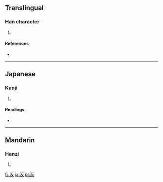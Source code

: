 ==Translingual==

===Han character===
{{Han char|rn=85|rad=水|as=04|sn=7|four=3114<sub>7</sub>|canj=水竹水 (EHE)}}

# {{defn|Han|sort=水04}}

====References====
* {{Han ref|kx=0608.040|dkj=17164|dj=1001.080|hdz=31568.020|uh=6C73|ud=27763|bh=CB5A|bd=52058}}

----

==Japanese==

===Kanji===
{{ja-kanji|grade=|rs=水04}}

# {{defn|Japanese|sort=水04}}

====Readings====
* {{ja-readings|on=[[へん]] (hen), [[べん]] (ben)|kun=}}

----

==Mandarin==

===Hanzi===
{{cmn-hanzi|pin=[[biàn]] ([[bian4]])|wg=pien<sup>4</sup>}}

# {{defn|Mandarin|sort=水04}}

[[fr:汳]]
[[ja:汳]]
[[pl:汳]]